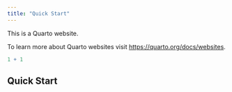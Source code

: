 ```yaml
---
title: "Quick Start"
---
```


This is a Quarto website.

To learn more about Quarto websites visit <https://quarto.org/docs/websites>.

```r
1 + 1
```

## Quick Start